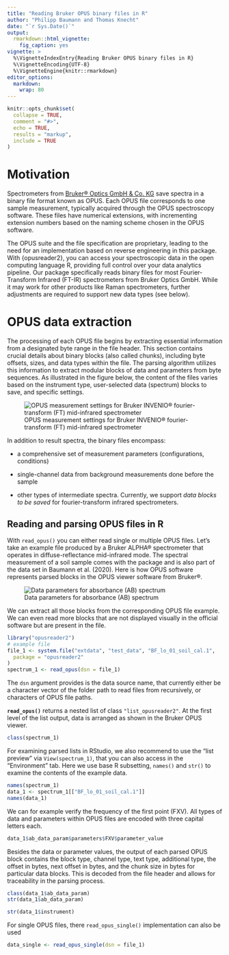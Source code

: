 ```yaml
---
title: "Reading Bruker OPUS binary files in R"
author: "Philipp Baumann and Thomas Knecht"
date: "`r Sys.Date()`"
output:
  rmarkdown::html_vignette:
    fig_caption: yes
vignette: >
  %\VignetteIndexEntry{Reading Bruker OPUS binary files in R}
  %\VignetteEncoding{UTF-8}
  %\VignetteEngine{knitr::rmarkdown}
editor_options: 
  markdown: 
    wrap: 80
---
```


```r
knitr::opts_chunk$set(
  collapse = TRUE,
  comment = "#>",
  echo = TRUE,
  results = "markup",
  include = TRUE
)
```

# Motivation

Spectrometers from [Bruker® Optics GmbH & Co.
KG](https://www.bruker.com/en.html) save spectra in a binary file format known
as OPUS. Each OPUS file corresponds to one sample measurement, typically
acquired through the OPUS spectroscopy software. These files have numerical
extensions, with incrementing extension numbers based on the naming scheme
chosen in the OPUS software.

The OPUS suite and the file specification are proprietary, leading to the need
for an implementation based on reverse engineering in this package. With
{opusreader2}, you can access your spectroscopic data in the open computing
language R, providing full control over your data analytics pipeline. Our
package specifically reads binary files for most Fourier-Transform Infrared
(FT-IR) spectrometers from Bruker Optics GmbH. While it may work for other
products like Raman spectrometers, further adjustments are required to support
new data types (see below).

# OPUS data extraction

The processing of each OPUS file begins by extracting essential information from
a designated byte range in the file header. This section contains crucial
details about binary blocks (also called chunks), including byte offsets, sizes,
and data types within the file. The parsing algorithm utilizes this information
to extract modular blocks of data and parameters from byte sequences. As
illustrated in the figure below, the content of the files varies based on the
instrument type, user-selected data (spectrum) blocks to save, and specific
settings.

![OPUS measurement settings for Bruker INVENIO® fourier-transform (FT)
mid-infrared
spectrometer](images/opus-measurement-settings.png){#fig:opus_settings}

In addition to result spectra, the binary files encompass:

-   a comprehensive set of measurement parameters (configurations, conditions)

-   single-channel data from background measurements done before the sample

-   other types of intermediate spectra. Currently, we support *data blocks to
    be saved* for fourier-transform infrared spectrometers.

## Reading and parsing OPUS files in R

With `read_opus()` you can either read single or multiple OPUS files. Let's take
an example file produced by a Bruker ALPHA® spectrometer that operates in
diffuse-reflectance mid-infrared mode. The spectral measurement of a soil sample
comes with the package and is also part of the data set in Baumann et al.
(2020). Here is how OPUS software represents parsed blocks in the OPUS viewer
software from Bruker®.

![Data parameters for absorbance (AB) spectrum](images/OPUS_block1.png)

We can extract all those blocks from the corresponding OPUS file example. We can
even read more blocks that are not displayed visually in the official software
but are present in the file.

```r
library("opusreader2")
# example file
file_1 <- system.file("extdata", "test_data", "BF_lo_01_soil_cal.1",
  package = "opusreader2"
)
spectrum_1 <- read_opus(dsn = file_1)
```

The `dsn` argument provides is the data source name, that currently either be a
character vector of the folder path to read files from recursively, or
characters of OPUS file paths.

**`read_opus()`** returns a nested list of class `"list_opusreader2"`. At the
first level of the list output, data is arranged as shown in the Bruker OPUS
viewer.

```r
class(spectrum_1)
```

For examining parsed lists in RStudio, we also recommend to use the "list
preview" via `View(spectrum_1)`, that you can also access in the "Environment"
tab. Here we use base R subsetting, `names()` and `str()` to examine the
contents of the example data.

```r
names(spectrum_1)
data_1 <- spectrum_1[["BF_lo_01_soil_cal.1"]]
names(data_1)
```

We can for example verify the frequency of the first point (FXV). All types of
data and parameters within OPUS files are encoded with three capital letters
each.

```r
data_1$ab_data_param$parameters$FXV$parameter_value
```

Besides the data or parameter values, the output of each parsed OPUS block
contains the block type, channel type, text type, additional type, the offset in
bytes, next offset in bytes, and the chunk size in bytes for particular data
blocks. This is decoded from the file header and allows for traceability in the
parsing process.

```r
class(data_1$ab_data_param)
str(data_1$ab_data_param)
```

```r
str(data_1$instrument)
```

For single OPUS files, there `read_opus_single()` implementation can also be
used

```r
data_single <- read_opus_single(dsn = file_1)
```
